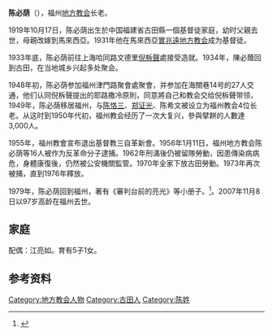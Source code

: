 {{Infobox Biography
|subject_name   = 陳必蔭
|other_name     =  
|image_name     = 
|image_caption  = 
|date_of_birth  = 1910年11月
|place_of_birth = {{QING}}福建省古田縣
|date_of_death  = 2007年11月8日
|place_of_death = {{PRC}}[[福建省|福建省]][[福州市|福州市]]
|spouse = 江亮如
|children = 5子1女
|parents = 
|educate = 
|past =
*[[福州地方教會|福州地方教會]]長老
}}
'''陈必荫'''（{{bd|1910年|11月|2007年|11月8日}}），福州[[地方教会|地方教会]]长老。
   
1919年10月17日，陈必荫出生於中国福建省古田縣一個基督徒家庭，幼时父親去世，母親改嫁到馬來西亞。1931年他在馬來西亞[[實兆遠|實兆遠]][[地方教会|地方教会]]成为基督徒。

1933年底，陈必荫前往上海哈同路文德里[[倪柝聲|倪柝聲]]處接受造就。1934年，陳必蔭回到古田，在当地城乡兴起多处聚会。

1948年初，陈必荫参加福州津門路聚會處聚會，并参加在海關巷14号的27人交通，他们认同倪柝聲提出的耶路撒冷原則，同意將自己和教会交给倪柝聲带领，1949年，陈必荫移居福州，与[[陈恪三|陈恪三]]、[[郑证光|郑证光]]、陈希文被设立为福州教会4位长老。从这时到1950年代初，福州教会经历了一次大复兴，參與擘餅的人數達3,000人。

1955年，福州教會宣布退出基督教三自革新會。1956年1月11日，福州地方教会陈必荫等16人被作为反革命分子逮捕。1962年刑滿後仍被留隊勞動，因患傳染病病危，身體康復後，仍然被公安機關監管。1970年全家下放古田勞動。1973年再次被捕，直到1976年釋放。

1979年，陈必荫回到福州，著有《審判台前的亮光》等小册子。<ref>{{Cite web |url=http://www.bdcconline.net/zh-hant/stories/by-person/c/chen-biyin.php |title=华人基督教史人物词典 |access-date=2013-06-13 |archive-url=https://web.archive.org/web/20111003183400/http://www.bdcconline.net/zh-hant/stories/by-person/c/chen-biyin.php |archive-date=2011-10-03 |dead-url=yes }}</ref>。2007年11月8日以97岁高龄在福州去世。

== 家庭 ==
配偶：江亮如。育有5子1女。

==参考资料==
{{Reflist}}

[[Category:地方教会人物|Category:地方教会人物]]
[[Category:古田人|Category:古田人]]
[[Category:陈姓|Category:陈姓]]
